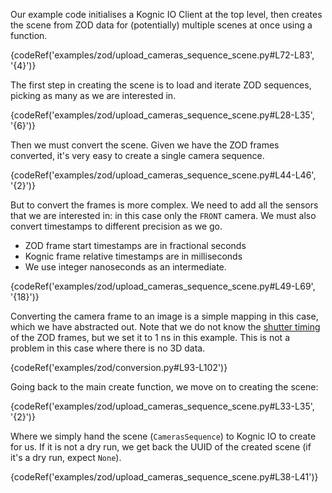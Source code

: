 
Our example code initialises a Kognic IO Client at the top level, then creates the scene from ZOD
data for (potentially) multiple scenes at once using a function.

{codeRef('examples/zod/upload_cameras_sequence_scene.py#L72-L83', '{4}')}

The first step in creating the scene is to load and iterate ZOD sequences, picking as many as we are interested in.

{codeRef('examples/zod/upload_cameras_sequence_scene.py#L28-L35', '{6}')}

Then we must convert the scene. Given we have the ZOD frames converted, it's very easy to create a single camera sequence.

{codeRef('examples/zod/upload_cameras_sequence_scene.py#L44-L46', '{2}')}

But to convert the frames is more complex. We need to add all the sensors that we are interested in: in this case only the `FRONT` camera.
We must also convert timestamps to different precision as we go.

- ZOD frame start timestamps are in fractional seconds
- Kognic frame relative timestamps are in milliseconds
- We use integer nanoseconds as an intermediate.

{codeRef('examples/zod/upload_cameras_sequence_scene.py#L49-L69', '{18}')}

Converting the camera frame to an image is a simple mapping in this case, which we have abstracted out. Note that we
do not know the [shutter timing](https://developers.kognic.com/docs/kognic-io/scenes/lidars_and_cameras_seq#shutter-timings)
of the ZOD frames, but we set it to 1 ns in this example. This is not a problem in this case where there is no 3D data.

{codeRef('examples/zod/conversion.py#L93-L102')}

Going back to the main create function, we move on to creating the scene:

{codeRef('examples/zod/upload_cameras_sequence_scene.py#L33-L35', '{2}')}

Where we simply hand the scene (`CamerasSequence`) to Kognic IO to create for us. If it is not a dry run, we get
back the UUID of the created scene (if it's a dry run, expect `None`).

{codeRef('examples/zod/upload_cameras_sequence_scene.py#L38-L41')}
